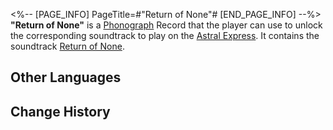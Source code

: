 <%-- [PAGE_INFO]
PageTitle=#"Return of None"#
[END_PAGE_INFO] --%>
{{Item Infobox
|id          = 210304
|image       = Item Return of None.png
|type        = Disk
|invCategory = Valuables
|rarity      = 3
|effect      = 
|description = A record that can be played on the Express' phonograph. It might be a chance acquisition or a gift from someone else. All sorts of memories surge up when the music plays &mdash; the smiles, encounters, touches, and the excitement of battle. Maybe that is why people still collect records even as society rapidly advances.<br />The current record contains the track "Return of None."
}}
{{Description|''Welcome to the realm of nightmares.''}}
'''"Return of None"''' is a [[Phonograph]] Record that the player can use to unlock the corresponding soundtrack to play on the [[Astral Express]]. It contains the soundtrack [[Return of None]].

==Other Languages==
{{Other Languages
|en   = "Return of None"
|zhs  = 《无人生还》
|zht  = 《無人生還》
|ja   = 『そして誰も残らない』
|ko   = ≪그리고 아무도 없었다≫
|es   = Nadie sobrevivirá
|fr   = « Return of None »
|ru   = Return of None
|th   = "Return of None"
|vi   = Không Ai Sống Sót
|de   = „Keine Überlebenden“
|id   = "Return of None"
|pt   = "Return of None"
}}

==Change History==
{{Change History|2.0}}